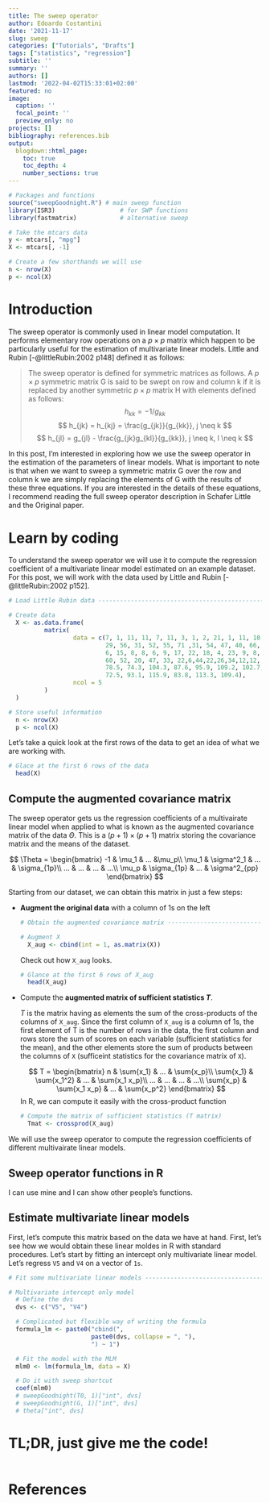 ```yaml
---
title: The sweep operator
author: Edoardo Costantini
date: '2021-11-17'
slug: sweep
categories: ["Tutorials", "Drafts"]
tags: ["statistics", "regression"]
subtitle: ''
summary: ''
authors: []
lastmod: '2022-04-02T15:33:01+02:00'
featured: no
image:
  caption: ''
  focal_point: ''
  preview_only: no
projects: []
bibliography: references.bib
output:
  blogdown::html_page:
    toc: true
    toc_depth: 4
    number_sections: true
---
```


```r

# Packages and functions
source("sweepGoodnight.R") # main sweep function
library(ISR3)                  # for SWP functions
library(fastmatrix)            # alternative sweep

# Take the mtcars data
y <- mtcars[, "mpg"]
X <- mtcars[, -1]

# Create a few shorthands we will use
n <- nrow(X)
p <- ncol(X)

```

# Introduction

The sweep operator is commonly used in linear model computation.
It performs elementary row operations on a $p \times p$ matrix which happen to be particularly useful for the estimation of multivariate linear models.
Little and Rubin [-@littleRubin:2002 p148] defined it as follows:

> The sweep operator is defined for symmetric matrices as follows. A $p \times p$ symmetric matrix G is said to be swept on row and column k if it is replaced by another symmetric $p \times p$ matrix H with elements defined as follows:
> $$
> h_{kk} = -1/g_{kk}
> $$
> $$
> h_{jk} = h_{kj} = \frac{g_{jk}}{g_{kk}}, j \neq k
> $$
> $$
> h_{jl} = g_{jl} - \frac{g_{jk}g_{kl}}{g_{kk}}, j \neq k, l \neq k
> $$

In this post, I'm interested in exploring how we use the sweep operator in the estimation of the parameters of linear models.
What is important to note is that when we want to sweep a symmetric matrix G over the row and column k we are simply replacing the elements of G with the results of these three equations.
If you are interested in the details of these equations, I recommend reading the full sweep operator description in Schafer Little and the Original paper.

# Learn by coding

To understand the sweep operator we will use it to compute the regression coefficient of a multivariate linear model estimated on an example dataset.
For this post, we will work with the data used by Little and Rubin [-@littleRubin:2002 p152].

```r
# Load Little Rubin data -------------------------------------------------------

# Create data
  X <- as.data.frame(
          matrix(
                  data = c(7, 1, 11, 11, 7, 11, 3, 1, 2, 21, 1, 11, 10, 26,
                           29, 56, 31, 52, 55, 71 ,31, 54, 47, 40, 66, 68,
                           6, 15, 8, 8, 6, 9, 17, 22, 18, 4, 23, 9, 8,
                           60, 52, 20, 47, 33, 22,6,44,22,26,34,12,12,
                           78.5, 74.3, 104.3, 87.6, 95.9, 109.2, 102.7,
                           72.5, 93.1, 115.9, 83.8, 113.3, 109.4),
                  ncol = 5
          )
  )

# Store useful information
  n <- nrow(X)
  p <- ncol(X)
```

Let's take a quick look at the first rows of the data to get an idea of what we are working with.

```r
# Glace at the first 6 rows of the data
  head(X)
```

## Compute the augmented covariance matrix

The sweep operator gets us the regression coefficients of a multivairate linear model when applied to what is known as the augmented covariance matrix of the data $\Theta$.
This is a $(p+1) \times (p+1)$ matrix storing the covariance matrix and the means of the dataset.

$$
\Theta =
\begin{bmatrix}
-1 & \mu_1 & ... &\mu_p\\
\mu_1 & \sigma^2_1 & ... & \sigma_{1p}\\
... & ... & ... & ...\\
\mu_p & \sigma_{1p} & ... & \sigma^2_{pp}
\end{bmatrix}
$$

Starting from our dataset, we can obtain this matrix in just a few steps:

- **Augment the original data** with a column of 1s on the left
  ```r
  # Obtain the augmented covariance matrix ---------------------------------------

  # Augment X
    X_aug <- cbind(int = 1, as.matrix(X))

  ```

  Check out how `X_aug` looks.

  ```r
  # Glance at the first 6 rows of X_aug
    head(X_aug)

  ```

- Compute the **augmented matrix of sufficient statistics $T$**.

  $T$ is the matrix having as elements the sum of the cross-products of the columns of `X_aug`.
  Since the first column of `X_aug` is a column of 1s, the first element of T is the number of rows in the data, the first column and rows store the sum of scores on each variable (sufficient statistics for the mean), and the other elements store the sum of products between the columns of `X` (sufficeint statistics for the covariance matrix of `X`).

  $$
  T =
  \begin{bmatrix}
  n & \sum{x_1} & ... & \sum{x_p}\\
  \sum{x_1} & \sum{x_1^2} & ... & \sum{x_1 x_p}\\
  ... & ... & ... & ...\\
  \sum{x_p} & \sum{x_1 x_p} & ... & \sum{x_p^2}
  \end{bmatrix}
  $$
  In R, we can compute it easily with the cross-product function

  ```r
  # Compute the matrix of sufficient statistics (T matrix)
    Tmat <- crossprod(X_aug)

  ```


We will use the sweep operator to compute the regression coefficients of different multivairate linear models.

## Sweep operator functions in R

I can use mine and I can show other people's functions.

## Estimate multivariate linear models

First, let's compute this matrix based on the data we have at hand.
First, let's see how we would obtain these linear moldes in R with standard procedures.
Let's start by fitting an intercept only multivariate linear model.
Let's regress `V5` and `V4` on a vector of `1s`.

```r
# Fit some multivariate linear models ------------------------------------------

# Multivariate intercept only model
  # Define the dvs
  dvs <- c("V5", "V4")

  # Complicated but flexible way of writing the formula
  formula_lm <- paste0("cbind(",
                       paste0(dvs, collapse = ", "),
                       ") ~ 1")

  # Fit the model with the MLM
  mlm0 <- lm(formula_lm, data = X)

  # Do it with sweep shortcut
  coef(mlm0)
  # sweepGoodnight(T0, 1)["int", dvs]
  # sweepGoodnight(G, 1)["int", dvs]
  # theta["int", dvs]


```

# TL;DR, just give me the code!
```r
```

# References